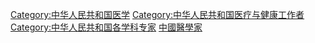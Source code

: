 [[Category:中华人民共和国医学|Category:中华人民共和国医学]]
[[Category:中华人民共和国医疗与健康工作者|Category:中华人民共和国医疗与健康工作者]]
[[Category:中华人民共和国各学科专家|Category:中华人民共和国各学科专家]]
[[Category:中國醫學家|]]